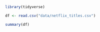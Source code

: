 
```r
library(tidyverse)
```

```r
df <- read.csv("data/netflix_titles.csv")
```

```r
summary(df)
```